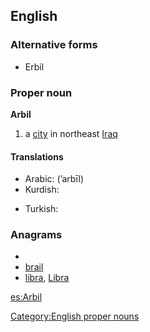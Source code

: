 ==English==
{{wikipedia}}

===Alternative forms===
* Erbil

===Proper noun===
'''Arbil'''

# a [[city]] in northeast [[Iraq]]

====Translations====
{{trans-top|city}}
* Arabic: {{Arab|[[اربيل]]}} (’arbīl)
* Kurdish: {{ku-Arab|[[هه‌ولێر]]}}
{{trans-mid}}
* Turkish: {{t|tr|Erbil}}
{{trans-bottom}}


===Anagrams===
* {{alphagram|abilr}}
* [[brail#English|brail]]
* [[libra#English|libra]], [[Libra#English|Libra]]


[[Category:English proper nouns]]

[[es:Arbil]]